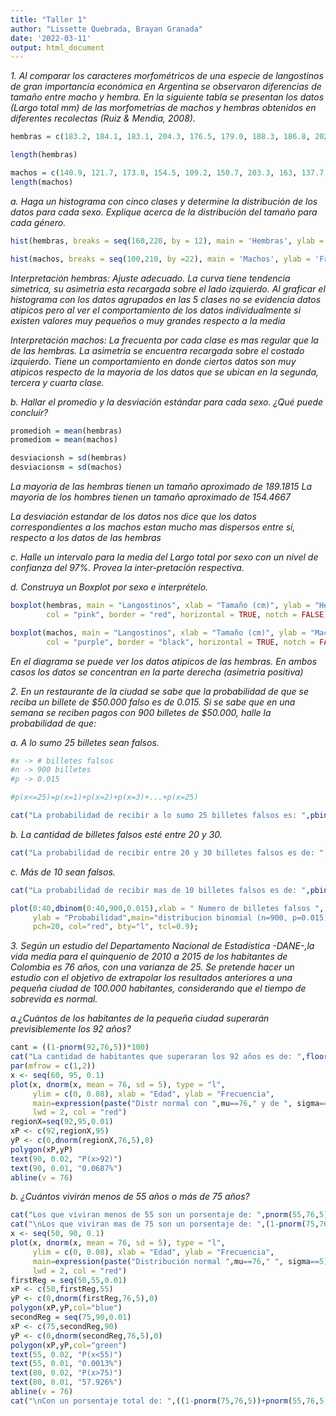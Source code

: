 ---
title: "Taller 1"
author: "Lissette Quebrada, Brayan Granada"
date: '2022-03-11'
output: html_document
---

*1.	Al comparar los caracteres morfométricos de una especie de langostinos de gran importancia económica en Argentina se observaron diferencias de tamaño entre macho y hembra. En la siguiente tabla se presentan los datos (Largo total mm) de las morfometrías de machos y hembras obtenidos en diferentes recolectas (Ruiz & Mendia, 2008). *

```{R}

hembras = c(183.2, 184.1, 183.1, 204.3, 176.5, 179.0, 188.3, 186.8, 202.2, 185.5, 190.0, 178.1, 193.2, 180.4, 184.3, 189.2, 189.1, 203.1, 166.8, 196.3, 193.3, 187.3, 185.8, 189.3, 195.5, 202.4, 210.8 )

length(hembras)
```

```{R}
machos = c(140.9, 121.7, 173.8, 154.5, 109.2, 150.7, 203.3, 163, 137.7, 173.9, 177.4, 154.8, 177.5, 153.4, 138.7, 136.7, 165.3, 126.7, 118.9, 140, 192.7, 134.4, 175, 169.8, 153.9, 176.7, 150)
length(machos)
```

*a. Haga un histograma con cinco clases y determine la distribución de los datos para cada sexo. Explique acerca de la distribución del tamaño para cada género. *

```{R}
hist(hembras, breaks = seq(160,220, by = 12), main = 'Hembras', ylab = 'Frecuencia')

hist(machos, breaks = seq(100,210, by =22), main = 'Machos', ylab = 'Frecuencia')
```

*Interpretación hembras: Ajuste adecuado. La curva tiene tendencia simetrica, su asimetria esta recargada sobre el lado izquierdo.*
*Al graficar el histograma con los datos agrupados en las 5 clases no se evidencia datos atipicos pero al ver el comportamiento de los datos individualmente si existen valores muy pequeños o muy grandes respecto a la media*

*Interpretación machos: La frecuenta por cada clase es mas regular que la de las hembras. La asimetria se encuentra recargada sobre el costado izquierdo.*
*Tiene un comportamiento en donde ciertos datos son muy atipicos respecto de la mayoria de los datos que se ubican en la segunda, tercera y cuarta clase.*


*b. Hallar el promedio y la desviación estándar para cada sexo. ¿Qué puede concluir? *

```{R}
promedioh = mean(hembras)
promediom = mean(machos)

desviacionsh = sd(hembras)
desviacionsm = sd(machos)
```

*La mayoria de las hembras tienen un tamaño aproximado de 189.1815*
*La mayoria de los hombres tienen un tamaño aproximado de 154.4667*

*La desviación estandar de los datos nos dice que los datos correspondientes a los machos estan mucho mas dispersos entre si, respecto a los datos de las hembras *

*c. Halle un intervalo para la media del Largo total por sexo con un nivel de confianza del 97%. Provea la inter-pretación respectiva. *

*d. Construya un Boxplot por sexo e interprételo.*

```{r}
boxplot(hembras, main = "Langostinos", xlab = "Tamaño (cm)", ylab = "Hembras",
        col = "pink", border = "red", horizontal = TRUE, notch = FALSE)

boxplot(machos, main = "Langostinos", xlab = "Tamaño (cm)", ylab = "Machos",
        col = "purple", border = "black", horizontal = TRUE, notch = FALSE)
```
*En el diagrama se puede ver los datos atipicos de las hembras. En ambos casos los datos se concentran en la parte derecha (asimetria positiva)*

*2.	En un restaurante de la ciudad se sabe que la probabilidad de que se reciba un billete de $50.000 falso es de 0.015. Si se sabe que en una semana se reciben pagos con 900 billetes de $50.000, halle la probabilidad de que: *

*a. A lo sumo 25 billetes sean falsos.*

```{r}
#x -> # billetes falsos
#n -> 900 billetes
#p -> 0.015

#p(x<=25)=p(x=1)+p(x=2)+p(x=3)+...+p(x=25)

cat("La probabilidad de recibir a lo sumo 25 billetes falsos es: ",pbinom(25,900,0.015))
```


*b. La cantidad de billetes falsos esté entre 20 y 30.*


```{r}
cat("La probabilidad de recibir entre 20 y 30 billetes falsos es de: ",pbinom(30,900,0.015) - pbinom(20,900,0.015))
```


*c. Más de 10 sean falsos.*

```{r}
cat("La probabilidad de recibir mas de 10 billetes falsos es de: ",pbinom(10,900,0.015,F))
```
```{r}
plot(0:40,dbinom(0:40,900,0.015),xlab = " Numero de billetes falsos ", 
     ylab = "Probabilidad",main="distribucion binomial (n=900, p=0.015)", 
     pch=20, col="red", bty="l", tcl=0.9);
```

*3. Según un estudio del Departamento Nacional de Estadística -DANE-,la vida media para el quinquenio de 2010 a 2015 de los habitantes de Colombia es 76 años, con una varianza de 25. Se pretende hacer un estudio con el objetivo de extrapolar los resultados anteriores a una pequeña ciudad de 100.000 habitantes, considerando que el tiempo de sobrevida es normal.*

*a.¿Cuántos de los habitantes de la pequeña ciudad superarán previsiblemente los 92 años?*

```{r}
cant = ((1-pnorm(92,76,5))*100)
cat("La cantidad de habitantes que superaran los 92 años es de: ",floor((100000* ((cant))/100 )))
par(mfrow = c(1,2))
x <- seq(60, 95, 0.1)
plot(x, dnorm(x, mean = 76, sd = 5), type = "l",
     ylim = c(0, 0.08), xlab = "Edad", ylab = "Frecuencia", 
     main=expression(paste("Distr normal con ",mu==76," y de ", sigma==5)), 
     lwd = 2, col = "red")
regionX=seq(92,95,0.01)            
xP <- c(92,regionX,95)  
yP <- c(0,dnorm(regionX,76,5),0)
polygon(xP,yP)
text(90, 0.02, "P(x>92)")
text(90, 0.01, "0.0687%")
abline(v = 76)
```



*b. ¿Cuántos vivirán menos de 55 años o más de 75 años?*

```{r}
cat("Los que viviran menos de 55 son un porsentaje de: ",pnorm(55,76,5)*100)
cat("\nLos que viviran mas de 75 son un porsentaje de: ",(1-pnorm(75,76,5))*100)
x <- seq(50, 90, 0.1)
plot(x, dnorm(x, mean = 76, sd = 5), type = "l",
     ylim = c(0, 0.08), xlab = "Edad", ylab = "Frecuencia", 
     main=expression(paste("Distribución normal ",mu==76," ", sigma==5)), 
     lwd = 2, col = "red")
firstReg = seq(50,55,0.01)            
xP <- c(50,firstReg,55)  
yP <- c(0,dnorm(firstReg,76,5),0)
polygon(xP,yP,col="blue")
secondReg = seq(75,90,0.01)            
xP <- c(75,secondReg,90)  
yP <- c(0,dnorm(secondReg,76,5),0)
polygon(xP,yP,col="green")
text(55, 0.02, "P(x<55)")
text(55, 0.01, "0.0013%")
text(80, 0.02, "P(x>75)")
text(80, 0.01, "57.926%")
abline(v = 76)
cat("\nCon un porsentaje total de: ",((1-pnorm(75,76,5))+pnorm(55,76,5))*100)
```


